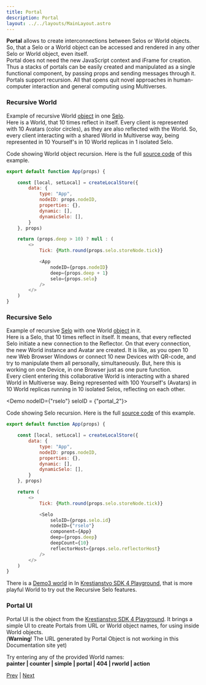 ```yaml
---
title: Portal
description: Portal
layout: ../../layouts/MainLayout.astro
---
```


**Portal** allows to create interconnections between Selos or World objects. So, that a Selo or a World object can be accessed and rendered in any other Selo or World object, even itself.  
Portal does not need the new JavaScript context and iFrame for creation. Thus a stacks of portals can be easily created and manipulated as a single functional component, by passing props and sending messages through it.  
Portals support recursion. All that opens quit novel approaches in human-computer interaction and general computing using Multiverses.

### Recursive World
Example of recursive World [object](object) in one [Selo](selo).   
Here is a World, that 10 times reflect in itself. Every client is represented with 10 Avatars (color circles), as they are also reflected with the World. So, every client interacting with a shared World in Multiverse way, being represented in 10 Yourself's in 10 World replicas in 1 isolated Selo.

<div class="grid grid-cols-2">
<Demo nodeID={"rworld"} seloID = {"portal_1"}></Demo> 
<Demo nodeID={"rworld"} seloID = {"portal_1"}></Demo> 
</div>


Code showing World object recursion. Here is the full [source code](https://github.com/NikolaySuslov/krestianstvo-docs/tree/main/src/pages/en/Examples/Portal/RecursiveWorld.jsx) of this example.
```js
export default function App(props) {

    const [local, setLocal] = createLocalStore({
        data: {
            type: "App",
            nodeID: props.nodeID,
            properties: {},
            dynamic: [],
            dynamicSelo: [],
        }
    }, props)

    return (props.deep > 10) ? null : (
        <>
            Tick: {Math.round(props.selo.storeNode.tick)}

            <App
                nodeID={props.nodeID}
                deep={props.deep + 1}
                selo={props.selo}
            />
        </>
    )
}
```

### Recursive Selo

Example of recursive [Selo](selo) with one World [object](object) in it.  
Here is a Selo, that 10 times reflect in itself. It means, that every reflected Selo initiate a new connection to the Reflector. On that every connection, the new World instance and Avatar are created. It is like, as you open 10 new Web Browser Windows or connect 10 new Devices with QR-code, and try to manipulate them all personally, simultaneously. But, here this is working on one Device, in one Browser just as one pure function.   
Every client entering this collaborative World is interacting with a shared World in Multiverse way. Being represented with 100 Yourself's (Avatars) in 10 World replicas running in 10 isolated Selos, reflecting on each other.


<Demo nodeID={"rselo"} seloID = {"portal_2"}></Demo>

Code showing Selo recursion. Here is the full [source code](https://github.com/NikolaySuslov/krestianstvo-docs/tree/main/src/pages/en/Examples/Portal/RecursiveSelo.jsx) of this example.
```js
export default function App(props) {

    const [local, setLocal] = createLocalStore({
        data: {
            type: "App",
            nodeID: props.nodeID,
            properties: {},
            dynamic: [],
            dynamicSelo: [],
        }
    }, props)

    return (
        <>
            Tick: {Math.round(props.selo.storeNode.tick)}

            <Selo
                seloID={props.selo.id}
                nodeID={"rselo"}
                component={App}
                deep={props.deep}
                deepCount={10}
                reflectorHost={props.selo.reflectorHost}
            />
        </>
    )
}
```
There is a [Demo3 world](https://play.krestianstvo.org/demo3) in In [Krestianstvo SDK 4 Playground](https://play.krestianstvo.org), that is more playful World  to try out the Recursive Selo features.

### Portal UI

Portal UI is the object from the [Krestianstvo SDK 4 Playground](https://play.krestianstvo.org). It brings a simple UI to create Portals from URL or World object names, for using inside World objects.     
(**Warning**! The URL generated by Portal Object is not working in this Documentation site yet)

Try entering any of the provided World names:     
**painter | counter | simple | portal | 404 | rworld | action**

<div class="grid grid-cols-1 justify-items-center">
<div class="raw-span-1 box"><Demo nodeID="portal" seloID="portal_0" /> </div>
</div>




[Prev](development) | [Next](faq)
